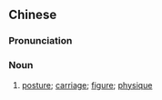 ==Chinese==
{{zh-forms|s=体态}}

===Pronunciation===
{{zh-pron
|m=tǐtài
|c=tai2 taai3
|mn=thé-thài
|cat=n
}}

===Noun===
{{zh-noun}}

# [[posture]]; [[carriage]]; [[figure]]; [[physique]]
